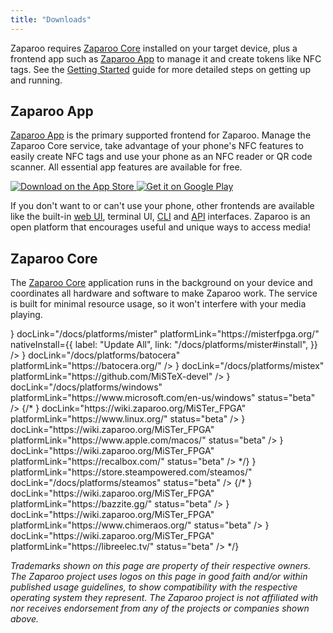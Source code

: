 ```yaml
---
title: "Downloads"
---
```


Zaparoo requires [Zaparoo Core](#zaparoo-core) installed on your target device,
plus a frontend app such as [Zaparoo App](#zaparoo-app) to manage it and create
tokens like NFC tags. See the [Getting Started](/docs/getting-started)
guide for more detailed steps on getting up and running.

## Zaparoo App

[Zaparoo App](/docs/app) is the primary
supported frontend for Zaparoo. Manage the Zaparoo Core service, take advantage
of your phone's NFC features to easily create NFC tags and use your phone as an
NFC reader or QR code scanner. All essential app features are available for free.

<div
  style={{
    display: "flex",
    flexDirection: "row",
    flexWrap: "wrap",
    alignItems: "center",
    paddingBottom: "1rem",
  }}
>
  <a
    href="https://apps.apple.com/us/app/tapto-life/id6480331015?itsct=apps_box_badge&amp;itscg=30200"
    style={{
      display: "inline-block",
      overflow: "hidden",
      width: "150px",
    }}
    data-umami-event="app-download-ios"
  >
    <img
      src="/img/ios-install.svg"
      alt="Download on the App Store"
      style={{ width: "150px" }}
    />
  </a>
  <a
    href="https://play.google.com/store/apps/details?id=dev.wizzo.tapto&pcampaignid=pcampaignidMKT-Other-global-all-co-prtnr-py-PartBadge-Mar2515-1"
    data-umami-event="app-download-android"
  >
    <img
      alt="Get it on Google Play"
      style={{ width: "180px" }}
      src="/img/android-install.png"
    />
  </a>
</div>

If you don't want to or can't use your phone, other frontends are available like
the built-in [web UI](/docs/core/web-ui.md), terminal UI, [CLI](/docs/core/cli.md) and [API](/docs/core/api/index.md) interfaces. Zaparoo is an open
platform that encourages useful and unique ways to access media!

## Zaparoo Core

The [Zaparoo Core](/docs/core) application
runs in the background on your device and coordinates all hardware and software
to make Zaparoo work. The service is built for minimal resource usage, so it
won't interfere with your media playing.

<div
  style={{
    display: "flex",
    flexWrap: "wrap",
    alignItems: "start",
    paddingBottom: "1rem",
  }}
>
  <DownloadCard
    name="MiSTer FPGA"
    platform="mister"
    architectures={["arm"]}
    icon={
      <img
        src="/img/logos/mister.svg"
        alt="MiSTer FPGA logo"
        style={{ width: "75px", height: "75px" }}
      />
    }
    docLink="/docs/platforms/mister"
    platformLink="https://misterfpga.org/"
    nativeInstall={{
      label: "Update All",
      link: "/docs/platforms/mister#install",
    }}
  />
  <DownloadCard
    name="Batocera"
    platform="batocera"
    architectures={["amd64", "arm64", "arm"]}
    icon={
      <img
        src="/img/logos/batocera.png"
        alt="Batocera logo"
        style={{ width: "75px", height: "73.83px" }}
      />
    }
    docLink="/docs/platforms/batocera"
    platformLink="https://batocera.org/"
  />
  <DownloadCard
    name="MiSTeX"
    platform="mistex"
    architectures={["arm64"]}
    icon={
      <img
        src="/img/logos/mistex.jpeg"
        alt="MiSTeX logo"
        style={{ width: "75px", height: "75px", borderRadius: "10%" }}
      />
    }
    docLink="/docs/platforms/mistex"
    platformLink="https://github.com/MiSTeX-devel"
  />
  <DownloadCard
    name="Windows"
    platform="windows"
    architectures={["amd64", "arm64"]}
    icon={
      <img
        src="/img/logos/windows.svg"
        alt="Windows logo"
        style={{ width: "75px", height: "75px" }}
      />
    }
    docLink="/docs/platforms/windows"
    platformLink="https://www.microsoft.com/en-us/windows"
    status="beta"
  />
  {/* <DownloadCard
    name="Linux"
    platform="linux"
    architectures={["amd64", "arm64"]}
    icon={
      <img
        src="/img/logos/linux.webp"
        alt="Linux logo"
        style={{ width: "63.28px", height: "75px" }}
      />
    }
    docLink="https://wiki.zaparoo.org/MiSTer_FPGA"
    platformLink="https://www.linux.org/"
    status="beta"
  />
  <DownloadCard
    name="macOS"
    platform="mac"
    architectures={["arm64", "amd64"]}
    icon={
      <img
        src="/img/logos/mac.svg"
        alt="macOS logo"
        style={{
          width: "75px",
          height: "75px",
          borderRadius: "100%",
          backgroundColor: "white",
          border: "1px solid white",
        }}
      />
    }
    docLink="https://wiki.zaparoo.org/MiSTer_FPGA"
    platformLink="https://www.apple.com/macos/"
    status="beta"
  />
  <DownloadCard
    name="Recalbox"
    platform="recalbox"
    architectures={["amd64", "arm64", "arm"]}
    icon={
      <img
        src="/img/logos/recalbox.svg"
        alt="Recalbox logo"
        style={{ width: "62.29px", height: "75px" }}
      />
    }
    docLink="https://wiki.zaparoo.org/MiSTer_FPGA"
    platformLink="https://recalbox.com/"
    status="beta"
  /> */}
  <DownloadCard
    name="SteamOS"
    platform="steamos"
    architectures={["amd64"]}
    icon={
      <img
        src="/img/logos/steamos.svg"
        alt="SteamOS logo"
        style={{
          width: "125px",
          height: "33.33px",
          backgroundColor: "white",
          borderRadius: "5px",
        }}
      />
    }
    platformLink="https://store.steampowered.com/steamos/"
    docLink="/docs/platforms/steamos"
    status="beta"
  />
  {/* <DownloadCard
    name="Bazzite"
    platform="bazzite"
    architectures={["amd64"]}
    icon={
      <img
        src="/img/logos/bazzite.svg"
        alt="Bazzite logo"
        style={{ width: "75px", height: "75px" }}
      />
    }
    docLink="https://wiki.zaparoo.org/MiSTer_FPGA"
    platformLink="https://bazzite.gg/"
    status="beta"
  />
  <DownloadCard
    name="ChimeraOS"
    platform="chimeraos"
    architectures={["amd64"]}
    icon={
      <img
        src="/img/logos/chimeraos.webp"
        alt="ChimeraOS logo"
        style={{ width: "67.09px", height: "75px" }}
      />
    }
    docLink="https://wiki.zaparoo.org/MiSTer_FPGA"
    platformLink="https://www.chimeraos.org/"
    status="beta"
  />
  <DownloadCard
    name="LibreELEC"
    platform="libreelec"
    architectures={["amd64", "arm64", "arm"]}
    icon={
      <img
        src="/img/logos/libreelec.png"
        alt="LibreELEC logo"
        style={{ width: "75px", height: "75px", borderRadius: "10%" }}
      />
    }
    docLink="https://wiki.zaparoo.org/MiSTer_FPGA"
    platformLink="https://libreelec.tv/"
    status="beta"
  /> */}
</div>

_Trademarks shown on this page are property of their respective owners. The
Zaparoo project uses logos on this page in good faith and/or within published
usage guidelines, to show compatibility with the respective operating system
they represent. The Zaparoo project is not affiliated with nor receives
endorsement from any of the projects or companies shown above._
